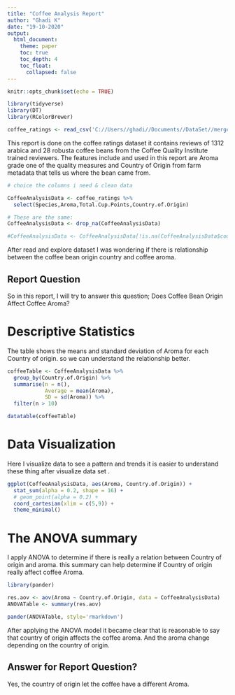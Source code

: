 ```yaml
---
title: "Coffee Analysis Report"
author: "Ghadi K"
date: "19-10-2020"
output: 
  html_document:
    theme: paper
    toc: true
    toc_depth: 4
    toc_float:
      collapsed: false
---
```


```r
knitr::opts_chunk$set(echo = TRUE)

library(tidyverse)
library(DT)
library(RColorBrewer)

coffee_ratings <- read_csv('C://Users//ghadi//Documents//DataSet//merged_data_cleaned.csv')
```
This report is done on the coffee ratings dataset it contains reviews of 1312 arabica and 28 robusta coffee beans from the Coffee Quality Institute trained reviewers. The features include and used in this report are Aroma grade one of the quality measures and Country of Origin from farm metadata that tells us where the bean came from.

```r

# choice the columns i need & clean data 

CoffeeAnalysisData <- coffee_ratings %>% 
  select(Species,Aroma,Total.Cup.Points,Country.of.Origin)

# These are the same:
CoffeeAnalysisData <- drop_na(CoffeeAnalysisData)

#CoffeeAnalysisData <- CoffeeAnalysisData[!is.na(CoffeeAnalysisData$country_of_origin),]

```

After read and explore dataset I was wondering if there is relationship between the coffee bean origin country and coffee aroma.

## Report Question

So in this report, I will try to answer this question;
Does Coffee Bean Origin Affect Coffee Aroma?

# Descriptive Statistics

The table shows the means and standard deviation of Aroma for each Country of origin. so we can understand the relationship better. 

```r

coffeeTable <- CoffeeAnalysisData %>% 
  group_by(Country.of.Origin) %>% 
  summarise(n = n(),
            Average = mean(Aroma),
            SD = sd(Aroma)) %>% 
  filter(n > 10)

datatable(coffeeTable)
```

# Data Visualization
Here I visualize data to see a pattern and trends it is easier to understand these thing after visualize data set .

```r
ggplot(CoffeeAnalysisData, aes(Aroma, Country.of.Origin)) +
  stat_sum(alpha = 0.2, shape = 16) +
  # geom_point(alpha = 0.2) +
  coord_cartesian(xlim = c(5,9)) +
  theme_minimal()

```

# The ANOVA summary
I apply ANOVA to determine if there is really a relation between Country of origin and aroma. this summary can help determine if Country of origin really affect coffee Aroma.

```r
library(pander)

res.aov <- aov(Aroma ~ Country.of.Origin, data = CoffeeAnalysisData)
ANOVATable <- summary(res.aov)

pander(ANOVATable, style='rmarkdown')

```

After applying the ANOVA model it became clear that is reasonable to say that country of origin affects the coffee aroma. And the aroma change depending on the country of origin.

## Answer for Report Question? 

Yes, the country of origin let the coffee have a different Aroma.


